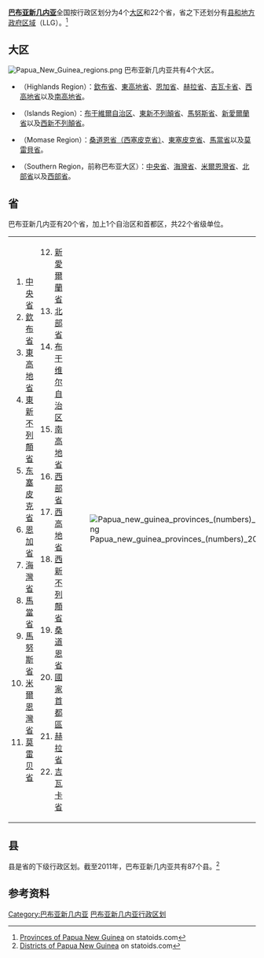 {{noteTA
|G1=TO
}}
'''[[巴布亚新几内亚|巴布亚新几内亚]]'''全国按行政区划分为4个[[巴布亞新幾內亞大區列表|大区]]和22个省，省之下还划分有[[巴布亚新几内亚县份和地方政府|县和地方政府区域]]（LLG）。<ref name=statoidsprovinces>[http://www.statoids.com/upg.html Provinces of Papua New Guinea] {{Wayback|url=http://www.statoids.com/upg.html |date=20040105093333 }} on statoids.com</ref>

==大区==
{{main|巴布亞新幾內亞大區列表}}
[[File:Papua_New_Guinea_regions.png|thumb]]
巴布亚新几内亚共有4个大区。
* {{le|高地大區 (巴布亞新幾內亞)|Highlands Region|高地大區}}（Highlands Region）：[[欽布省|欽布省]]、[[東高地省|東高地省]]、[[恩加省|恩加省]]、[[赫拉省|赫拉省]]、[[吉瓦卡省|吉瓦卡省]]、[[西高地省|西高地省]]以及[[南高地省|南高地省]]。
* {{le|群島大區 (巴布亞新幾內亞)|Islands Region|群島大區}}（Islands Region）：[[布干維爾自治区|布干維爾自治区]]、[[東新不列顛省|東新不列顛省]]、[[馬努斯省|馬努斯省]]、[[新愛爾蘭省|新愛爾蘭省]]以及[[西新不列顛省|西新不列顛省]]。
* {{le|莫美斯大區|Momase Region}}（Momase Region）：[[桑道恩省|桑道恩省（西塞皮克省）]]、[[東塞皮克省|東塞皮克省]]、[[馬當省|馬當省]]以及[[莫雷貝省|莫雷貝省]]。
* {{le|南部大區 (巴布亞新幾內亞)|Southern Region, Papua New Guinea|南部大區}}（Southern Region，前称巴布亚大区）：[[中央省_(巴布亞紐幾內亞)|中央省]]、[[海灣省|海灣省]]、[[米爾恩灣省|米爾恩灣省]]、[[北部省|北部省]]以及[[西部省_(巴布亞紐幾內亞)|西部省]]。

==省==
巴布亚新几内亚有20个省，加上1个自治区和首都区，共22个省级单位。

{|
|
# [[中央省_(巴布亞紐幾內亞)|中央省]]
# [[欽布省|欽布省]]
# [[東高地省|東高地省]]
# [[東新不列顛省|東新不列顛省]]
# [[东塞皮克省|东塞皮克省]]
# [[恩加省|恩加省]]
# [[海灣省|海灣省]]
# [[馬當省|馬當省]]
# [[馬努斯省|馬努斯省]]
# [[米爾恩灣省|米爾恩灣省]]
# [[莫雷贝省|莫雷贝省]]
|
<ol start=12>
<li>[[新愛爾蘭省|新愛爾蘭省]]
<li>[[北部省_(巴布亚新几内亚)|北部省]]
<li>[[布干维尔自治区|布干维尔自治区]]
<li>[[南高地省|南高地省]]
<li>[[西部省_(巴布亞紐幾內亞)|西部省]]
<li>[[西高地省|西高地省]]
<li>[[西新不列顛省|西新不列顛省]]
<li>[[桑道恩省|桑道恩省]]
<li>[[國家首都區_(巴布亞紐幾內亞)|國家首都區]]
<li>[[赫拉省|赫拉省]]
<li>[[吉瓦卡省|吉瓦卡省]]
</ol>
|width="315" style="vertical-align: middle;"|
[[File:Papua_new_guinea_provinces_(numbers)_2012.png|thumb]]
|}

==县==
{{main|巴布亚新几内亚县份和地方政府}}
县是省的下级行政区划。截至2011年，巴布亚新几内亚共有87个县。<ref>[http://www.statoids.com/ypg.html Districts of Papua New Guinea] {{Wayback|url=http://www.statoids.com/ypg.html |date=20180209044407 }} on statoids.com</ref>

==参考资料==
{{refs}}

{{大洋洲题目|行政区划}}

[[Category:巴布亚新几内亚|Category:巴布亚新几内亚]]
[[Category:巴布亚新几内亚行政区划|]]